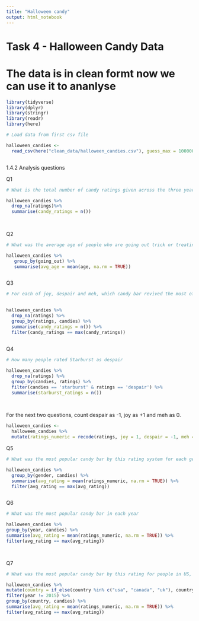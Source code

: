 ```yaml
---
title: "Halloween candy"
output: html_notebook
---
```


# Task 4 - Halloween Candy Data

# The data is in clean formt now we can use it to ananlyse 


```r

library(tidyverse)
library(dplyr)
library(stringr)
library(readr)
library(here)

```



```r
# Load data from first csv file 

halloween_candies <- 
  read_csv(here("clean_data/halloween_candies.csv"), guess_max = 1000001)



```




1.4.2 Analysis questions

Q1

```r
# What is the total number of candy ratings given across the three years

halloween_candies %>%
  drop_na(ratings)%>%
  summarise(candy_ratings = n())
  
  
```


Q2

```r
# What was the average age of people who are going out trick or treating and the average age of people 3. not going trick or treating?

halloween_candies %>%
   group_by(going_out) %>%
   summarise(avg_age = mean(age, na.rm = TRUE))



```

Q3



```r
# For each of joy, despair and meh, which candy bar revived the most of these ratings?

  
halloween_candies %>%
  drop_na(ratings) %>%
  group_by(ratings, candies) %>%
  summarise(candy_ratings = n()) %>%
  filter(candy_ratings == max(candy_ratings))
  

```


Q4

```r
# How many people rated Starburst as despair

halloween_candies %>%
  drop_na(ratings) %>%
  group_by(candies, ratings) %>%
  filter(candies == 'starburst' & ratings == 'despair') %>%
  summarise(starburst_ratings = n())
  
  

```

For the next two questions, count despair as -1, joy as +1 and meh as 0.

```r
halloween_candies <-
  halloween_candies %>%
  mutate(ratings_numeric = recode(ratings, joy = 1, despair = -1, meh = 0))

```


Q5

```r
# What was the most popular candy bar by this rating system for each gender in the dataset?

halloween_candies %>%
  group_by(gender, candies) %>%
  summarise(avg_rating = mean(ratings_numeric, na.rm = TRUE)) %>%
  filter(avg_rating == max(avg_rating))



```

Q6

```r

# What was the most popular candy bar in each year

halloween_candies %>%
group_by(year, candies) %>%
summarise(avg_rating = mean(ratings_numeric, na.rm = TRUE)) %>%
filter(avg_rating == max(avg_rating))
 



```

Q7 

```r
# What was the most popular candy bar by this rating for people in US, Canada, UK and all other countries

halloween_candies %>%
mutate(country = if_else(country %in% c("usa", "canada", "uk"), country, "other")) %>%
filter(year != 2015) %>%
group_by(country, candies) %>%
summarise(avg_rating = mean(ratings_numeric, na.rm = TRUE)) %>%
filter(avg_rating == max(avg_rating))


```


























